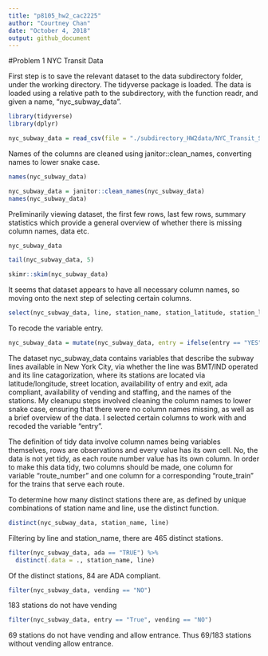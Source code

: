 ```yaml
---
title: "p8105_hw2_cac2225"
author: "Courtney Chan"
date: "October 4, 2018"
output: github_document
---
```

#Problem 1 NYC Transit Data

First step is to save the relevant dataset to the data subdirectory folder, under the working directory. The tidyverse package is loaded. The data is loaded using a relative path to the subdirectory, with the function readr, and given a name, "nyc_subway_data".

```r
library(tidyverse)
library(dplyr)

nyc_subway_data = read_csv(file = "./subdirectory_HW2data/NYC_Transit_Subway_Entrance_And_Exit_Data.csv")
```

Names of the columns are cleaned using janitor::clean_names, converting names to lower snake case.

```r
names(nyc_subway_data)

nyc_subway_data = janitor::clean_names(nyc_subway_data)
names(nyc_subway_data)
```

Preliminarily viewing dataset, the first few rows, last few rows, summary statistics which provide a general overview of whether there is missing column names, data etc.

```r
nyc_subway_data

tail(nyc_subway_data, 5)

skimr::skim(nyc_subway_data)
```

It seems that dataset appears to have all necessary column names, so moving onto the next step of selecting certain columns.

```r
select(nyc_subway_data, line, station_name, station_latitude, station_longitude, route1:route11, entry, vending, entrance_type, ada)
```

To recode the variable entry.

```r
nyc_subway_data = mutate(nyc_subway_data, entry = ifelse(entry == "YES", "True", "False"))
```

The dataset nyc_subway_data contains variables that describe the subway lines available in New York City, via whether the line was BMT/IND operated and its line catagorization, where its stations are located via latitude/longitude, street location, availability of entry and exit, ada compliant, availability of vending and staffing, and the names of the stations. My cleanupu steps involved cleaning the column names to lower snake case, ensuring that there were no column names missing, as well as a brief overview of the data. I selected certain columns to work with and recoded the variable "entry".

The definition of tidy data involve column names being variables themselves, rows are observations and every value has its own cell. No, the data is not yet tidy, as each route number value has its own column. In order to make this data tidy, two columns should be made, one column for variable "route_number" and one column for a corresponding "route_train" for the trains that serve each route.

To determine how many distinct stations there are, as defined by unique combinations of station name and line, use the distinct function.

```r
distinct(nyc_subway_data, station_name, line)
```

Filtering by line and station_name, there are 465 distinct stations.

```r
filter(nyc_subway_data, ada == "TRUE") %>%
  distinct(.data = ., station_name, line)
```

Of the distinct stations, 84 are ADA compliant.

```r
filter(nyc_subway_data, vending == "NO")
```
183 stations do not have vending

```r
filter(nyc_subway_data, entry == "True", vending == "NO")
```
69 stations do not have vending and allow entrance. Thus 69/183 stations without vending allow entrance.


